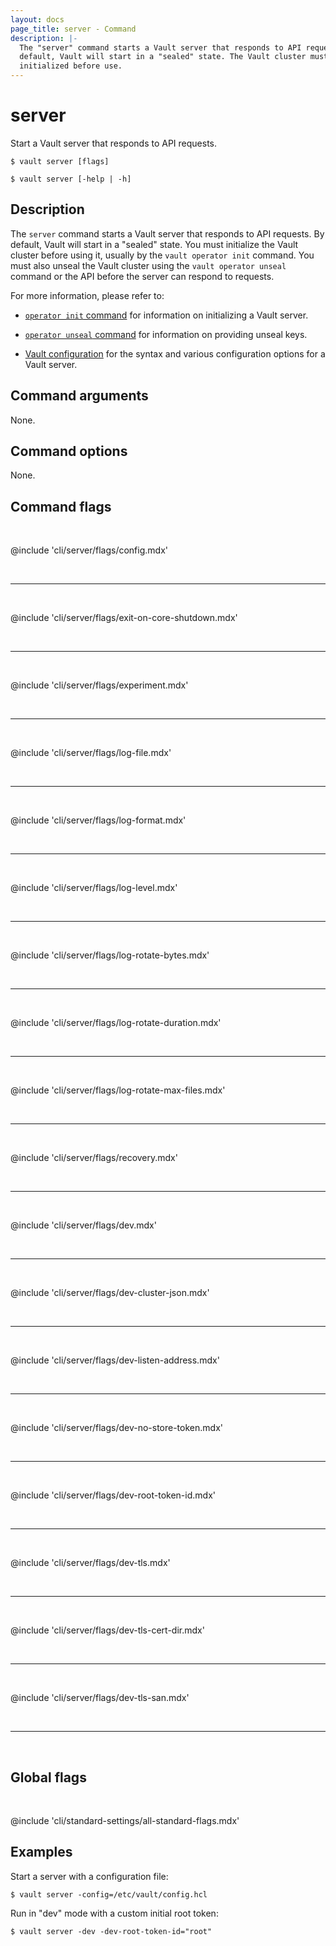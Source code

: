 ```yaml
---
layout: docs
page_title: server - Command
description: |-
  The "server" command starts a Vault server that responds to API requests. By
  default, Vault will start in a "sealed" state. The Vault cluster must be
  initialized before use.
---
```


# server

Start a Vault server that responds to API requests.

<CodeBlockConfig hideClipboard>

```shell-session
$ vault server [flags]

$ vault server [-help | -h]
```

</CodeBlockConfig>

## Description

The `server` command starts a Vault server that responds to API requests. By
default, Vault will start in a "sealed" state. You must initialize the Vault
cluster before using it, usually by the `vault operator init` command. You must
also unseal the Vault cluster using the `vault operator unseal` command or the
API before the server can respond to requests.

For more information, please refer to:

- [`operator init` command](/vault/docs/commands/operator/init) for information
  on initializing a Vault server.

- [`operator unseal` command](/vault/docs/commands/operator/unseal) for
  information on providing unseal keys.

- [Vault configuration](/vault/docs/configuration) for the syntax and
  various configuration options for a Vault server.

## Command arguments

None.

## Command options

None.

## Command flags

<br />

@include 'cli/server/flags/config.mdx'

<br /><hr /><br />

@include 'cli/server/flags/exit-on-core-shutdown.mdx'

<br /><hr /><br />

@include 'cli/server/flags/experiment.mdx'

<br /><hr /><br />

@include 'cli/server/flags/log-file.mdx'

<br /><hr /><br />

@include 'cli/server/flags/log-format.mdx'

<br /><hr /><br />

@include 'cli/server/flags/log-level.mdx'

<br /><hr /><br />

@include 'cli/server/flags/log-rotate-bytes.mdx'

<br /><hr /><br />

@include 'cli/server/flags/log-rotate-duration.mdx'

<br /><hr /><br />

@include 'cli/server/flags/log-rotate-max-files.mdx'

<br /><hr /><br />

@include 'cli/server/flags/recovery.mdx'

<br /><hr /><br />

@include 'cli/server/flags/dev.mdx'

<br /><hr /><br />

@include 'cli/server/flags/dev-cluster-json.mdx'

<br /><hr /><br />

@include 'cli/server/flags/dev-listen-address.mdx'

<br /><hr /><br />

@include 'cli/server/flags/dev-no-store-token.mdx'

<br /><hr /><br />

@include 'cli/server/flags/dev-root-token-id.mdx'

<br /><hr /><br />

@include 'cli/server/flags/dev-tls.mdx'

<br /><hr /><br />

@include 'cli/server/flags/dev-tls-cert-dir.mdx'

<br /><hr /><br />

@include 'cli/server/flags/dev-tls-san.mdx'

<br /><hr /><br />

## Global flags

<br />

@include 'cli/standard-settings/all-standard-flags.mdx'

## Examples

Start a server with a configuration file:

```shell-session
$ vault server -config=/etc/vault/config.hcl
```

Run in "dev" mode with a custom initial root token:

```shell-session
$ vault server -dev -dev-root-token-id="root"
```